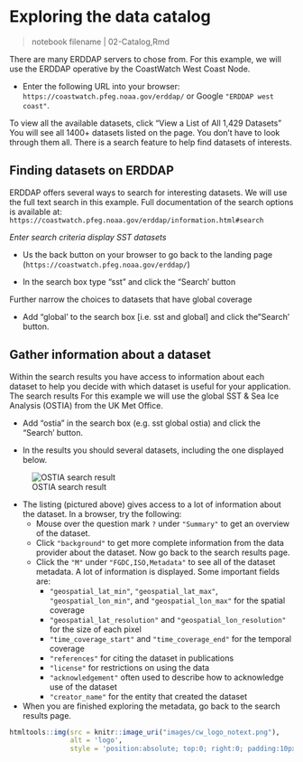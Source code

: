 # Exploring the data catalog {#catalog}
>notebook filename | 02-Catalog,Rmd  


There are many ERDDAP servers to chose from. For this example, we will use the ERDDAP operative by the CoastWatch West Coast Node.  

* Enter the following URL into your browser: `https://coastwatch.pfeg.noaa.gov/erddap/`  or Google `"ERDDAP west coast"`.

To view all the available datasets, click "View a List of All 1,429 Datasets"  
You will see all 1400+ datasets listed on the page. You don't have to look through them all. There is a search feature to help find datasets of interests.  

## Finding datasets on ERDDAP 
ERDDAP  offers several ways to search for interesting datasets. We will use the full text search in this example. Full documentation of the search options is available at: `https://coastwatch.pfeg.noaa.gov/erddap/information.html#search`  

*Enter search criteria display SST datasets*   

* Us the back button on your browser to go back to the landing page (`https://coastwatch.pfeg.noaa.gov/erddap/`)   

* In the search box type "sst" and click the "Search' button   

Further narrow the choices to datasets that have global coverage  

* Add "global' to the search box [i.e. sst and global] and click the "Search' button.  

## Gather information about a dataset 

Within the search results you have access to information about each dataset to help you decide with which dataset is useful for your application. The search results For this example we will use the global SST & Sea Ice Analysis (OSTIA) from the UK Met Office.  

* Add "ostia" in the search box (e.g. sst global ostia) and click the "Search' button.  

* In the results you should several datasets, including the one displayed below.  

![OSTIA search result](images/ostia.png)  

* The listing (pictured above) gives access to a lot of information about the dataset. In a browser, try the following:
    *  Mouse over the question mark `?` under `"Summary"` to get an overview of the dataset.
    *  Click `"background"` to get more complete information from the data provider about the dataset. Now go back to the search results page. 
    *  Click the `"M"` under `"FGDC,ISO,Metadata"` to see all of the dataset metadata. A lot of information is displayed. Some important fields are:
       *  `"geospatial_lat_min"`, `"geospatial_lat_max"`, `"geospatial_lon_min"`, and `"geospatial_lon_max"` for the spatial coverage
       *  `"geospatial_lat_resolution"` and `"geospatial_lon_resolution"` for the size of each pixel
       *  `"time_coverage_start"` and `"time_coverage_end"` for the temporal coverage
       *  `"references"` for citing the dataset in publications
       *  `"license"` for restrictions on using the data 
       *  `"acknowledgement"` often used to describe how to acknowledge use of the dataset 
       *  `"creator_name"` for the entity that created the dataset
       
* When you are finished exploring the metadata, go back to the search results page.  
 


```r
htmltools::img(src = knitr::image_uri("images/cw_logo_notext.png"), 
               alt = 'logo', 
               style = 'position:absolute; top:0; right:0; padding:10px; width:100px')
```

